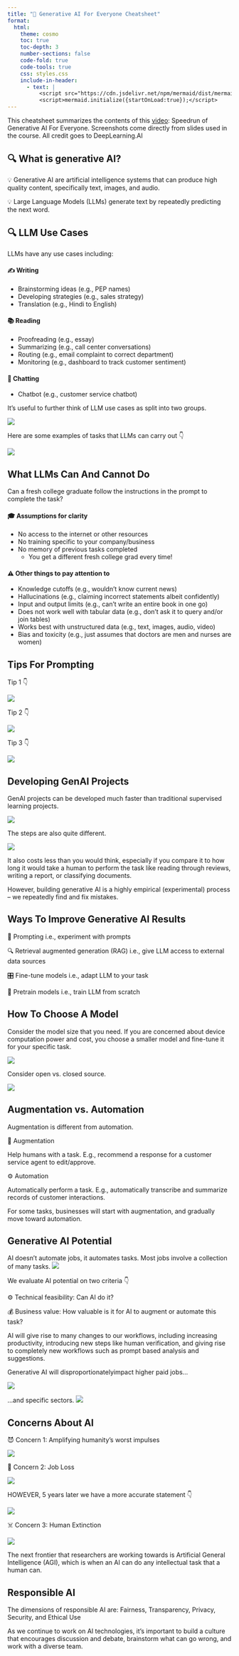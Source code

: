 ```yaml
---
title: "🚀 Generative AI For Everyone Cheatsheet"
format:
  html:
    theme: cosmo
    toc: true
    toc-depth: 3
    number-sections: false
    code-fold: true
    code-tools: true
    css: styles.css
    include-in-header:
      - text: |
          <script src="https://cdn.jsdelivr.net/npm/mermaid/dist/mermaid.min.js"></script>
          <script>mermaid.initialize({startOnLoad:true});</script>
---
```


This cheatsheet summarizes the contents of this [video](https://youtu.be/qpWqrIsaKwo): Speedrun of Generative AI For Everyone. Screenshots come directly from slides used in the course. All credit goes to DeepLearning.AI 


## 🔍 What is generative AI?

::: {.callout}
💡 Generative AI are artificial intelligence systems that can produce high quality
content, specifically text, images, and audio. 

💡 Large Language Models (LLMs) generate text by repeatedly predicting the next word. 
:::

## 🔍 LLM Use Cases

LLMs have any use cases including: 

#### ✍️ Writing

- Brainstorming ideas (e.g., PEP names)
- Developing strategies (e.g., sales strategy)
- Translation (e.g., Hindi to English)

#### 📚 Reading

- Proofreading (e.g., essay)
- Summarizing (e.g., call center conversations)
- Routing (e.g., email complaint to correct department)
- Monitoring (e.g., dashboard to track customer sentiment)

#### 💬 Chatting

- Chatbot (e.g., customer service chatbot)

It's useful to further think of LLM use cases as split into two groups. 

![](/webvssoftware.png)

Here are some examples of tasks that LLMs can carry out 👇 

![](/llm_task_examples.png)

## What LLMs Can And Cannot Do

Can a fresh college graduate follow the instructions in the prompt to complete the task?

#### 🎓 Assumptions for clarity

- No access to the internet or other resources
- No training specific to your company/business
- No memory of previous tasks completed
  - You get a different fresh college grad every time!

#### ⚠️ Other things to pay attention to

- Knowledge cutoffs (e.g., wouldn't know current news)
- Hallucinations (e.g., claiming incorrect statements albeit confidently)
- Input and output limits (e.g., can't write an entire book in one go)
- Does not work well with tabular data (e.g., don't ask it to query and/or join tables)
- Works best with unstructured data (e.g., text, images, audio, video)
- Bias and toxicity (e.g., just assumes that doctors are men and nurses are women)

## Tips For Prompting 

Tip 1 👇

![](/detailed_and_specific.png)

Tip 2 👇

![](/guide_model.png)

Tip 3 👇

![](/experiment_and_iterate.png)

## Developing GenAI Projects

GenAI projects can be developed much faster than traditional supervised learning projects.

![](/development_timeline.png)

The steps are also quite different. 

![](/lifecycle_of_project.png)

It also costs less than you would think, especially if you compare it to how long it would take a human to perform the task like reading through reviews, writing a report, or classifying documents. 

However, building generative AI is a highly empirical (experimental)
process – we repeatedly find and fix mistakes. 

## Ways To Improve Generative AI Results 

💬 Prompting i.e., experiment with prompts 

🔍 Retrieval augmented generation (RAG) i.e., give LLM access to external data sources

🎛️ Fine-tune models i.e., adapt LLM to your task

🧠 Pretrain models i.e., train LLM from scratch

## How To Choose A Model 

Consider the model size that you need. If you are concerned about device computation power and cost, you choose a smaller model and fine-tune it for your specific task. 

![](/model_size.png)

Consider open vs. closed source. 

![](closed_vs_open.png)

## Augmentation vs. Automation 

Augmentation is different from automation. 

👥 Augmentation

Help humans with a task.
E.g., recommend a response for a customer service agent to edit/approve.

⚙️ Automation

Automatically perform a task.
E.g., automatically transcribe and summarize records of customer interactions.

For some tasks, businesses will start with augmentation, and gradually move toward automation.

## Generative AI Potential 
AI doesn't automate jobs, it automates tasks. Most jobs involve a collection of many tasks. 
![](task_examples.png)

We evaluate AI potential on two criteria 👇

⚙️ Technical feasibility: Can AI do it?

💰 Business value: How valuable is it for AI to augment or automate this task?

AI will give rise to many changes to our workflows, including increasing productivity, introducing new steps like human verification, and giving rise to completely new workflows such as prompt based analysis and suggestions. 

Generative AI will disproportionatelyimpact higher paid jobs... 

![](/job_impacts.png)

...and specific sectors. 
![](/jobs_by_sector.png)


## Concerns About AI 

😈 Concern 1: Amplifying humanity's worst impulses 

![](/concern%201.png)

💼 Concern 2: Job Loss 

![](/concern%202.1.png)

HOWEVER, 5 years later we have a more accurate statement 👇

![](/concern%202.2.png)

☠️ Concern 3: Human Extinction

![](/concern%203.png)

The next frontier that researchers are working towards is Artificial General Intelligence (AGI), which is when an AI can do any intellectual task that a human can. 

## Responsible AI 

The dimensions of responsible AI are: Fairness, Transparency, Privacy, Security, and Ethical Use 

As we continue to work on AI technologies, it's important to build a culture that encourages discussion and debate, brainstorm what can go wrong, and work with a diverse team. 
